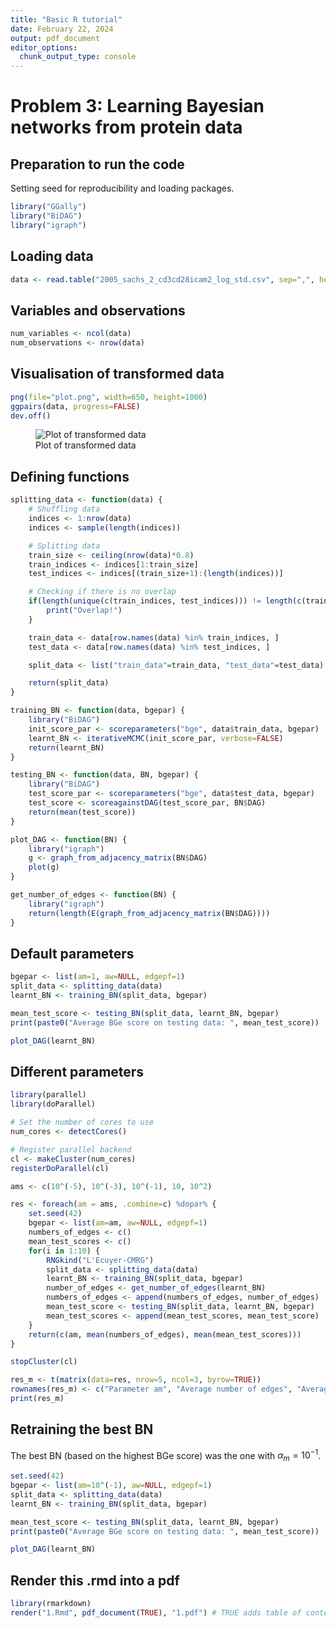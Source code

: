 ```yaml
---
title: "Basic R tutorial"
date: February 22, 2024
output: pdf_document
editor_options: 
  chunk_output_type: console
---
```


# Problem 3: Learning Bayesian networks from protein data

## Preparation to run the code

Setting seed for reproducibility and loading packages.

```r
library("GGally")
library("BiDAG")
library("igraph")
```

## Loading data

```r
data <- read.table("2005_sachs_2_cd3cd28icam2_log_std.csv", sep=",", header=TRUE)
```

## Variables and observations

```r
num_variables <- ncol(data)
num_observations <- nrow(data)
```

## Visualisation of transformed data

```r
png(file="plot.png", width=650, height=1000)
ggpairs(data, progress=FALSE)
dev.off()
```

![Plot of transformed data](plot.png)

\newpage

## Defining functions

```r
splitting_data <- function(data) {
    # Shuffling data
    indices <- 1:nrow(data)
    indices <- sample(length(indices))

    # Splitting data
    train_size <- ceiling(nrow(data)*0.8)
    train_indices <- indices[1:train_size]
    test_indices <- indices[(train_size+1):(length(indices))]

    # Checking if there is no overlap
    if(length(unique(c(train_indices, test_indices))) != length(c(train_indices, test_indices))) {
        print("Overlap!")
    }

    train_data <- data[row.names(data) %in% train_indices, ]
    test_data <- data[row.names(data) %in% test_indices, ]

    split_data <- list("train_data"=train_data, "test_data"=test_data)

    return(split_data)
}

training_BN <- function(data, bgepar) {
    library("BiDAG")
    init_score_par <- scoreparameters("bge", data$train_data, bgepar)
    learnt_BN <- iterativeMCMC(init_score_par, verbose=FALSE)
    return(learnt_BN)
}

testing_BN <- function(data, BN, bgepar) {
    library("BiDAG")
    test_score_par <- scoreparameters("bge", data$test_data, bgepar)
    test_score <- scoreagainstDAG(test_score_par, BN$DAG)
    return(mean(test_score))
}

plot_DAG <- function(BN) {
    library("igraph")
    g <- graph_from_adjacency_matrix(BN$DAG)
    plot(g)
}

get_number_of_edges <- function(BN) {
    library("igraph")
    return(length(E(graph_from_adjacency_matrix(BN$DAG))))
}
```

## Default parameters

```r
bgepar <- list(am=1, aw=NULL, edgepf=1)
split_data <- splitting_data(data)
learnt_BN <- training_BN(split_data, bgepar)

mean_test_score <- testing_BN(split_data, learnt_BN, bgepar)
print(paste0("Average BGe score on testing data: ", mean_test_score))

plot_DAG(learnt_BN)
```

## Different parameters

```r
library(parallel)
library(doParallel)
```

```r
# Set the number of cores to use
num_cores <- detectCores()

# Register parallel backend
cl <- makeCluster(num_cores)
registerDoParallel(cl)
```

```r

ams <- c(10^(-5), 10^(-3), 10^(-1), 10, 10^2)

res <- foreach(am = ams, .combine=c) %dopar% {
    set.seed(42)
    bgepar <- list(am=am, aw=NULL, edgepf=1)
    numbers_of_edges <- c()
    mean_test_scores <- c()
    for(i in 1:10) {
        RNGkind("L'Ecuyer-CMRG")
        split_data <- splitting_data(data)
        learnt_BN <- training_BN(split_data, bgepar)
        number_of_edges <- get_number_of_edges(learnt_BN)
        numbers_of_edges <- append(numbers_of_edges, number_of_edges)
        mean_test_score <- testing_BN(split_data, learnt_BN, bgepar)
        mean_test_scores <- append(mean_test_scores, mean_test_score)
    }
    return(c(am, mean(numbers_of_edges), mean(mean_test_scores)))
}
```

```r
stopCluster(cl)
```

```r
res_m <- t(matrix(data=res, nrow=5, ncol=3, byrow=TRUE))
rownames(res_m) <- c("Parameter am", "Average number of edges", "Average BGe score of the test data")
print(res_m)
```

## Retraining the best BN 

The best BN (based on the highest BGe score) was the one with $\alpha_m = 10^{-1}$.

```r
set.seed(42)
bgepar <- list(am=10^(-1), aw=NULL, edgepf=1)
split_data <- splitting_data(data)
learnt_BN <- training_BN(split_data, bgepar)

mean_test_score <- testing_BN(split_data, learnt_BN, bgepar)
print(paste0("Average BGe score on testing data: ", mean_test_score))

plot_DAG(learnt_BN)
```

## Render this .rmd into a pdf

```r
library(rmarkdown)
render("1.Rmd", pdf_document(TRUE), "1.pdf") # TRUE adds table of content
```
